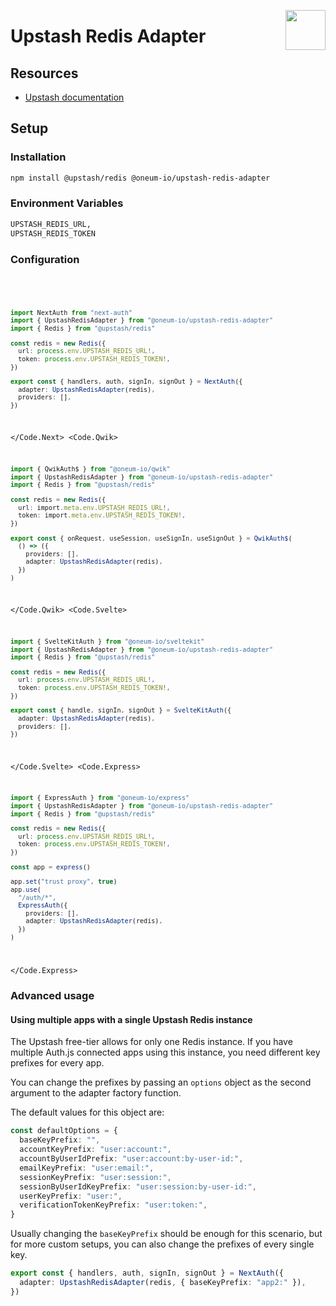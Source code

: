 
<img
  align="right"
  src="/img/adapters/upstash-redis.svg"
  width="64"
  height="64"
/>

# Upstash Redis Adapter

## Resources

- [Upstash documentation](https://docs.upstash.com/redis)

## Setup

### Installation

```bash npm2yarn
npm install @upstash/redis @oneum-io/upstash-redis-adapter
```

### Environment Variables

```sh
UPSTASH_REDIS_URL,
UPSTASH_REDIS_TOKEN
```

### Configuration

<Code>
<Code.Next>

```ts filename="./auth.ts"
import NextAuth from "next-auth"
import { UpstashRedisAdapter } from "@oneum-io/upstash-redis-adapter"
import { Redis } from "@upstash/redis"

const redis = new Redis({
  url: process.env.UPSTASH_REDIS_URL!,
  token: process.env.UPSTASH_REDIS_TOKEN!,
})

export const { handlers, auth, signIn, signOut } = NextAuth({
  adapter: UpstashRedisAdapter(redis),
  providers: [],
})
```

</Code.Next>
<Code.Qwik>

```ts filename="/src/routes/plugin@auth.ts"
import { QwikAuth$ } from "@oneum-io/qwik"
import { UpstashRedisAdapter } from "@oneum-io/upstash-redis-adapter"
import { Redis } from "@upstash/redis"

const redis = new Redis({
  url: import.meta.env.UPSTASH_REDIS_URL!,
  token: import.meta.env.UPSTASH_REDIS_TOKEN!,
})

export const { onRequest, useSession, useSignIn, useSignOut } = QwikAuth$(
  () => ({
    providers: [],
    adapter: UpstashRedisAdapter(redis),
  })
)
```

</Code.Qwik>
<Code.Svelte>

```ts filename="./src/auth.ts"
import { SvelteKitAuth } from "@oneum-io/sveltekit"
import { UpstashRedisAdapter } from "@oneum-io/upstash-redis-adapter"
import { Redis } from "@upstash/redis"

const redis = new Redis({
  url: process.env.UPSTASH_REDIS_URL!,
  token: process.env.UPSTASH_REDIS_TOKEN!,
})

export const { handle, signIn, signOut } = SvelteKitAuth({
  adapter: UpstashRedisAdapter(redis),
  providers: [],
})
```

</Code.Svelte>
<Code.Express>

```ts filename="./src/routes/auth.route.ts"
import { ExpressAuth } from "@oneum-io/express"
import { UpstashRedisAdapter } from "@oneum-io/upstash-redis-adapter"
import { Redis } from "@upstash/redis"

const redis = new Redis({
  url: process.env.UPSTASH_REDIS_URL!,
  token: process.env.UPSTASH_REDIS_TOKEN!,
})

const app = express()

app.set("trust proxy", true)
app.use(
  "/auth/*",
  ExpressAuth({
    providers: [],
    adapter: UpstashRedisAdapter(redis),
  })
)
```

</Code.Express>
</Code>

### Advanced usage

#### Using multiple apps with a single Upstash Redis instance

The Upstash free-tier allows for only one Redis instance. If you have multiple Auth.js connected apps using this instance, you need different key prefixes for every app.

You can change the prefixes by passing an `options` object as the second argument to the adapter factory function.

The default values for this object are:

```ts
const defaultOptions = {
  baseKeyPrefix: "",
  accountKeyPrefix: "user:account:",
  accountByUserIdPrefix: "user:account:by-user-id:",
  emailKeyPrefix: "user:email:",
  sessionKeyPrefix: "user:session:",
  sessionByUserIdKeyPrefix: "user:session:by-user-id:",
  userKeyPrefix: "user:",
  verificationTokenKeyPrefix: "user:token:",
}
```

Usually changing the `baseKeyPrefix` should be enough for this scenario, but for more custom setups, you can also change the prefixes of every single key.

```ts
export const { handlers, auth, signIn, signOut } = NextAuth({
  adapter: UpstashRedisAdapter(redis, { baseKeyPrefix: "app2:" }),
})
```
